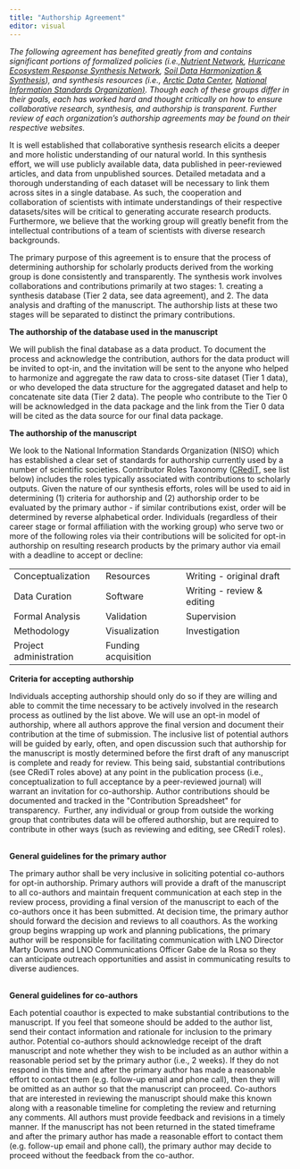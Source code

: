 ```yaml
---
title: "Authorship Agreement"
editor: visual
---
```


*The following agreement has benefited greatly from and contains significant portions of formalized policies (i.e.,[ Nutrient Network](https://nutnet.org/), [Hurricane Ecosystem Response Synthesis Network](https://www.vims.edu/research/units/programs/hers_rcn/index.php), [Soil Data Harmonization & Synthesis](https://lter.github.io/som-website/index.html)), and synthesis resources (i.e., [Arctic Data Center](https://arcticdata.io/), [National Information Standards Organization)](https://www.niso.org/). Though each of these groups differ in their goals, each has worked hard and thought critically on how to ensure collaborative research, synthesis, and authorship is transparent. Further review of each organization's authorship agreements may be found on their respective websites.* 

It is well established that collaborative synthesis research elicits a deeper and more holistic understanding of our natural world. In this synthesis effort, we will use publicly available data, data published in peer-reviewed articles, and data from unpublished sources. Detailed metadata and a thorough understanding of each dataset will be necessary to link them across sites in a single database. As such, the cooperation and collaboration of scientists with intimate understandings of their respective datasets/sites will be critical to generating accurate research products. Furthermore, we believe that the working group will greatly benefit from the intellectual contributions of a team of scientists with diverse research backgrounds.

The primary purpose of this agreement is to ensure that the process of determining authorship for scholarly products derived from the working group is done consistently and transparently. The synthesis work involves collaborations and contributions primarily at two stages: 1. creating a synthesis database (Tier 2 data, see data agreement), and 2. The data analysis and drafting of the manuscript. The authorship lists at these two stages will be separated to distinct the primary contributions. 

**The authorship of the database used in the manuscript**

We will publish the final database as a data product. To document the process and acknowledge the contribution, authors for the data product will be invited to opt-in, and the invitation will be sent to the anyone who helped to harmonize and aggregate the raw data to cross-site dataset (Tier 1 data), or who developed the data structure for the aggregated dataset and help to concatenate site data (Tier 2 data). The people who contribute to the Tier 0 will be acknowledged in the data package and the link from the Tier 0 data will be cited as the data source for our final data package. 

**The authorship of the manuscript**

We look to the National Information Standards Organization (NISO) which has established a clear set of standards for authorship currently used by a number of scientific societies. Contributor Roles Taxonomy ([CRediT](https://credit.niso.org/), see list below) includes the roles typically associated with contributions to scholarly outputs. Given the nature of our synthesis efforts, roles will be used to aid in determining (1) criteria for authorship and (2) authorship order to be evaluated by the primary author - if similar contributions exist, order will be determined by reverse alphabetical order. Individuals (regardless of their career stage or formal affiliation with the working group) who serve two or more of the following roles via their contributions will be solicited for opt-in authorship on resulting research products by the primary author via email with a deadline to accept or decline:\

|                        |                     |                            |
|------------------------|---------------------|----------------------------|
| Conceptualization      | Resources           | Writing - original draft   |
| Data Curation          | Software            | Writing - review & editing |
| Formal Analysis        | Validation          | Supervision                |
| Methodology            | Visualization       | Investigation              |
| Project administration | Funding acquisition |                            |

**Criteria for accepting authorship**

Individuals accepting authorship should only do so if they are willing and able to commit the time necessary to be actively involved in the research process as outlined by the list above. We will use an opt-in model of authorship, where all authors approve the final version and document their contribution at the time of submission. The inclusive list of potential authors will be guided by early, often, and open discussion such that authorship for the manuscript is mostly determined before the first draft of any manuscript is complete and ready for review. This being said, substantial contributions (see CRediT roles above) at any point in the publication process (i.e., conceptualization to full acceptance by a peer-reviewed journal) will warrant an invitation for co-authorship. Author contributions should be documented and tracked in the \"Contribution Spreadsheet\" for transparency.  Further, any individual or group from outside the working group that contributes data will be offered authorship, but are required to contribute in other ways (such as reviewing and editing, see CRediT roles).

\
**General guidelines for the primary author**

The primary author shall be very inclusive in soliciting potential co-authors for opt-in authorship. Primary authors will provide a draft of the manuscript to all co-authors and maintain frequent communication at each step in the review process, providing a final version of the manuscript to each of the co-authors once it has been submitted. At decision time, the primary author should forward the decision and reviews to all coauthors. As the working group begins wrapping up work and planning publications, the primary author will be responsible for facilitating communication with LNO Director Marty Downs and LNO Communications Officer Gabe de la Rosa so they can anticipate outreach opportunities and assist in communicating results to diverse audiences.

 \
**General guidelines for co-authors**

Each potential coauthor is expected to make substantial contributions to the manuscript. If you feel that someone should be added to the author list, send their contact information and rationale for inclusion to the primary author. Potential co-authors should acknowledge receipt of the draft manuscript and note whether they wish to be included as an author within a reasonable period set by the primary author (i.e., 2 weeks). If they do not respond in this time and after the primary author has made a reasonable effort to contact them (e.g. follow-up email and phone call), then they will be omitted as an author so that the manuscript can proceed. Co-authors that are interested in reviewing the manuscript should make this known along with a reasonable timeline for completing the review and returning any comments. All authors must provide feedback and revisions in a timely manner. If the manuscript has not been returned in the stated timeframe and after the primary author has made a reasonable effort to contact them (e.g. follow-up email and phone call), the primary author may decide to proceed without the feedback from the co-author.

